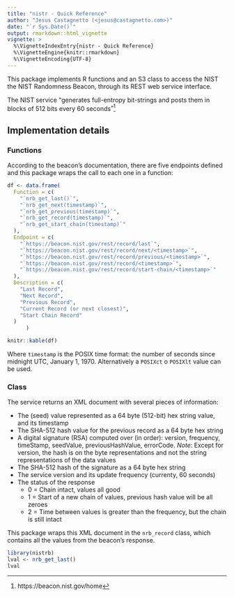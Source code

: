 ```yaml
---
title: "nistr - Quick Reference"
author: "Jesus Castagnetto (<jesus@castagnetto.com>)"
date: "`r Sys.Date()`"
output: rmarkdown::html_vignette
vignette: >
  %\VignetteIndexEntry{nistr - Quick Reference}
  %\VignetteEngine{knitr::rmarkdown}
  %\VignetteEncoding{UTF-8}
---
```


This package implements R functions and an S3 class to access the
NIST the NIST Randomness Beacon, through its REST web service interface.

The NIST service <q>generates full-entropy bit-strings and posts them in blocks
of 512 bits every 60 seconds</q>^[https://beacon.nist.gov/home]

## Implementation details

### Functions

According to the beacon's documentation, there are five endpoints defined and
this package wraps the call to each one in a function:

```r

df <- data.frame(
  Function = c(
    "`nrb_get_last()`",
    "`nrb_get_next(timestamp)`",
    "`nrb_get_previous(timestamp)`",
    "`nrb_get_record(timestamp)`",
    "`nrb_get_start_chain(timestamp)`"
  ),
  Endpoint = c(
    "`https://beacon.nist.gov/rest/record/last`",
    "`https://beacon.nist.gov/rest/record/next/<timestamp>`",
    "`https://beacon.nist.gov/rest/record/previous/<timestamp>`",
    "`https://beacon.nist.gov/rest/record/<timestamp>`",
    "`https://beacon.nist.gov/rest/record/start-chain/<timestamp>`"
  ),
  Description = c(
    "Last Record",
    "Next Record",
    "Previous Record",
    "Current Record (or next closest)",
    "Start Chain Record"
  )
      )

knitr::kable(df)
```

Where `timestamp` is the POSIX time format: the number of seconds since midnight
UTC, January 1, 1970. Alternatively a `POSIXct` o `POSIXlt` value can be used.

### Class

The service returns an XML document with several pieces of information:

- The (seed) value represented as a 64 byte (512-bit) hex string value, and its timestamp
- The SHA-512 hash value for the previous record as a 64 byte hex string
- A digital signature (RSA) computed over (in order): version, frequency, timeStamp, seedValue, previousHashValue, errorCode. *Note*: Except for version, the hash is on the byte representations and not the string representations of the data values
- The SHA-512 hash of the signature as a 64 byte hex string
- The service version and its update frequency (currenty, 60 seconds)
- The status of the response
    - 0 = Chain intact, values all good
    - 1 = Start of a new chain of values, previous hash value will be all zeroes
    - 2 = Time between values is greater than the frequency, but the chain is still intact

This package wraps this XML document in the `nrb_record` class, which contains all
the values from the beacon's response.

```r
library(nistrb)
lval <- nrb_get_last()
lval
```


